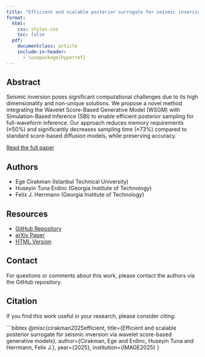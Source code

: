 ```yaml
---
title: "Efficient and scalable posterior surrogate for seismic inversion via wavelet score-based generative models"
format:
  html:
    css: styles.css
    toc: false
  pdf:
    documentclass: article
    include-in-header: 
      - \usepackage{hyperref}
---
```


## Abstract

Seismic inversion poses significant computational challenges due to its high dimensionality and non-unique solutions. We propose a novel method integrating the Wavelet Score-Based Generative Model (WSGM) with Simulation-Based Inference (SBI) to enable efficient posterior sampling for full-waveform inference. Our approach reduces memory requirements (≈50%) and significantly decreases sampling time (≈73%) compared to standard score-based diffusion models, while preserving accuracy.

[Read the full paper](abstract.qmd)

## Authors

- Ege Cirakman (Istanbul Technical University)
- Huseyin Tuna Erdinc (Georgia Institute of Technology)  
- Felix J. Herrmann (Georgia Institute of Technology)

## Resources

- [GitHub Repository](https://github.com/slimgroup/IMAGE2025)
- [arXiv Paper](abstract.pdf)
- [HTML Version](abstract.html)

## Contact

For questions or comments about this work, please contact the authors via the GitHub repository.

## Citation

If you find this work useful in your research, please consider citing:

```bibtex
@misc{cirakman2025efficient,
  title={Efficient and scalable posterior surrogate for seismic inversion via wavelet score-based generative models},
  author={Cirakman, Ege and Erdinc, Huseyin Tuna and Herrmann, Felix J.},
  year={2025},
  institution={IMAGE2025}
}
